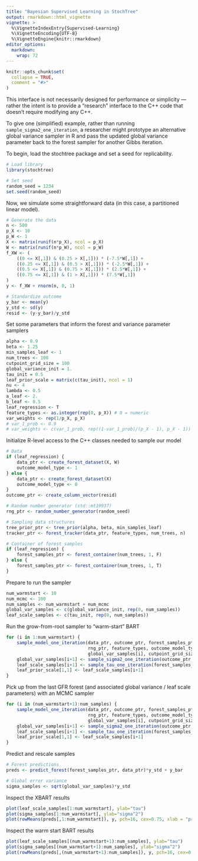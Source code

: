 ```yaml
---
title: "Bayesian Supervised Learning in StochTree"
output: rmarkdown::html_vignette
vignette: >
  %\VignetteIndexEntry{Supervised-Learning}
  %\VignetteEncoding{UTF-8}
  %\VignetteEngine{knitr::rmarkdown}
editor_options: 
  markdown: 
    wrap: 72
---
```


```r
knitr::opts_chunk$set(
  collapse = TRUE,
  comment = "#>"
)
```

This interface is not necessarily designed for performance or simplicity
--- rather the intent is to provide a "research" interface to the C++
code that doesn't require modifying any C++.

To give one (simplified) example, rather than running
`sample_sigma2_one_iteration`, a researcher might prototype an
alternative global variance sampler in R and pass the updated global
variance parameter back to the forest sampler for another Gibbs
iteration.

To begin, load the stochtree package and set a seed for replicability.

```r
# Load library
library(stochtree)

# Set seed
random_seed = 1234
set.seed(random_seed)
```

Now, we simulate some straightforward data (in this case, a partitioned
linear model).

```r
# Generate the data
n <- 500
p_X <- 10
p_W <- 1
X <- matrix(runif(n*p_X), ncol = p_X)
W <- matrix(runif(n*p_W), ncol = p_W)
f_XW <- (
    ((0 <= X[,1]) & (0.25 > X[,1])) * (-7.5*W[,1]) + 
    ((0.25 <= X[,1]) & (0.5 > X[,1])) * (-2.5*W[,1]) + 
    ((0.5 <= X[,1]) & (0.75 > X[,1])) * (2.5*W[,1]) + 
    ((0.75 <= X[,1]) & (1 > X[,1])) * (7.5*W[,1])
)
y <- f_XW + rnorm(n, 0, 1)

# Standardize outcome
y_bar <- mean(y)
y_std <- sd(y)
resid <- (y-y_bar)/y_std
```

Set some parameters that inform the forest and variance parameter
samplers

```r
alpha <- 0.9
beta <- 1.25
min_samples_leaf <- 1
num_trees <- 100
cutpoint_grid_size = 100
global_variance_init = 1.
tau_init = 0.5
leaf_prior_scale = matrix(c(tau_init), ncol = 1)
nu <- 4
lambda <- 0.5
a_leaf <- 2.
b_leaf <- 0.5
leaf_regression <- T
feature_types <- as.integer(rep(0, p_X)) # 0 = numeric
var_weights <- rep(1/p_X, p_X)
# var_1_prob <- 0.9
# var_weights <- c(var_1_prob, rep((1-var_1_prob)/(p_X - 1), p_X - 1))
```

Initialize R-level access to the C++ classes needed to sample our model

```r
# Data
if (leaf_regression) {
    data_ptr <- create_forest_dataset(X, W)
    outcome_model_type <- 1
} else {
    data_ptr <- create_forest_dataset(X)
    outcome_model_type <- 0
}
outcome_ptr <- create_column_vector(resid)

# Random number generator (std::mt19937)
rng_ptr <- random_number_generator(random_seed)

# Sampling data structures
tree_prior_ptr <- tree_prior(alpha, beta, min_samples_leaf)
tracker_ptr <- forest_tracker(data_ptr, feature_types, num_trees, n)

# Container of forest samples
if (leaf_regression) {
    forest_samples_ptr <- forest_container(num_trees, 1, F)
} else {
    forest_samples_ptr <- forest_container(num_trees, 1, T)
}
```

Prepare to run the sampler

```r
num_warmstart <- 10
num_mcmc <- 100
num_samples <- num_warmstart + num_mcmc
global_var_samples <- c(global_variance_init, rep(0, num_samples))
leaf_scale_samples <- c(tau_init, rep(0, num_samples))
```

Run the grow-from-root sampler to "warm-start" BART

```r
for (i in 1:num_warmstart) {
    sample_model_one_iteration(data_ptr, outcome_ptr, forest_samples_ptr, tracker_ptr, tree_prior_ptr,
                               rng_ptr, feature_types, outcome_model_type, leaf_prior_scale, var_weights,
                               global_var_samples[i], cutpoint_grid_size, gfr = T)
    global_var_samples[i+1] <- sample_sigma2_one_iteration(outcome_ptr, rng_ptr, nu, lambda)
    leaf_scale_samples[i+1] <- sample_tau_one_iteration(forest_samples_ptr, rng_ptr, a_leaf, b_leaf, i-1)
    leaf_prior_scale[1,1] <- leaf_scale_samples[i+1]
}
```

Pick up from the last GFR forest (and associated global variance / leaf
scale parameters) with an MCMC sampler

```r
for (i in (num_warmstart+1):num_samples) {
    sample_model_one_iteration(data_ptr, outcome_ptr, forest_samples_ptr, tracker_ptr, tree_prior_ptr, 
                               rng_ptr, feature_types, outcome_model_type, leaf_prior_scale, var_weights, 
                               global_var_samples[i], cutpoint_grid_size, gfr = F)
    global_var_samples[i+1] <- sample_sigma2_one_iteration(outcome_ptr, rng_ptr, nu, lambda)
    leaf_scale_samples[i+1] <- sample_tau_one_iteration(forest_samples_ptr, rng_ptr, a_leaf, b_leaf, i-1)
    leaf_prior_scale[1,1] <- leaf_scale_samples[i+1]
}
```

Predict and rescale samples

```r
# Forest predictions
preds <- predict_forest(forest_samples_ptr, data_ptr)*y_std + y_bar

# Global error variance
sigma_samples <- sqrt(global_var_samples)*y_std
```

Inspect the XBART results

```r
plot(leaf_scale_samples[1:num_warmstart], ylab="tau")
plot(sigma_samples[1:num_warmstart], ylab="sigma^2")
plot(rowMeans(preds[,1:num_warmstart]), y, pch=16, cex=0.75, xlab = "pred", ylab = "actual"); abline(0,1,col="red",lty=2,lwd=2.5)
```

Inspect the warm start BART results

```r
plot(leaf_scale_samples[(num_warmstart+1):num_samples], ylab="tau")
plot(sigma_samples[(num_warmstart+1):num_samples], ylab="sigma^2")
plot(rowMeans(preds[,(num_warmstart+1):num_samples]), y, pch=16, cex=0.75, xlab = "pred", ylab = "actual"); abline(0,1,col="red",lty=2,lwd=2.5)
```
